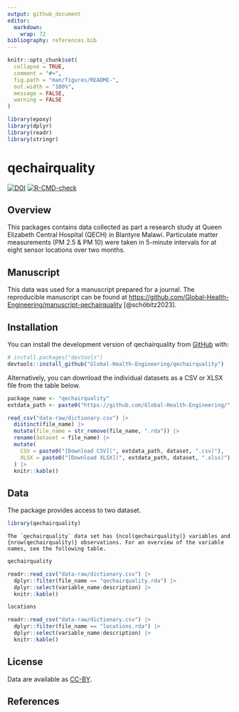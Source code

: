```yaml
---
output: github_document
editor: 
  markdown: 
    wrap: 72
bibliography: references.bib
---
```


<!-- README.md is generated from README.Rmd. Please edit that file -->

```r
knitr::opts_chunk$set(
  collapse = TRUE,
  comment = "#>",
  fig.path = "man/figures/README-",
  out.width = "100%",
  message = FALSE,
  warning = FALSE
)

library(epoxy)
library(dplyr)
library(readr)
library(stringr)
```

# qechairquality

<!-- badges: start -->

[![DOI](https://zenodo.org/badge/418826351.svg)](https://zenodo.org/badge/latestdoi/418826351)
[![R-CMD-check](https://github.com/Global-Health-Engineering/qechairquality/actions/workflows/R-CMD-check.yaml/badge.svg)](https://github.com/Global-Health-Engineering/qechairquality/actions/workflows/R-CMD-check.yaml)

<!-- badges: end -->

## Overview

This packages contains data collected as part a research study at Queen
Elizabeth Central Hospital (QECH) in Blantyre Malawi. Particulate matter
measurements (PM 2.5 & PM 10) were taken in 5-minute intervals for at
eight sensor locations over two months.

## Manuscript

This data was used for a manuscript prepared for a journal. The
reproducible manuscript can be found at
<https://github.com/Global-Health-Engineering/manuscript-qechairquality>
[@schöbitz2023].

## Installation

You can install the development version of qechairquality from
[GitHub](https://github.com/) with:

``` r
# install.packages("devtools")
devtools::install_github("Global-Health-Engineering/qechairquality")
```

Alternatively, you can download the individual datasets as a CSV or XLSX
file from the table below.

```r

package_name <- "qechairquality"
extdata_path <- paste0("https://github.com/Global-Health-Engineering/", package_name, "/raw/main/inst/extdata/")

read_csv("data-raw/dictionary.csv") |> 
  distinct(file_name) |> 
  mutate(file_name = str_remove(file_name, ".rda")) |> 
  rename(dataset = file_name) |> 
  mutate(
    CSV = paste0("[Download CSV](", extdata_path, dataset, ".csv)"),
    XLSX = paste0("[Download XLSX](", extdata_path, dataset, ".xlsx)")
  ) |> 
  knitr::kable()
```

## Data

The package provides access to two dataset.

```r
library(qechairquality)
```

```epoxy
The `qechairquality` data set has {ncol(qechairquality)} variables and {nrow(qechairquality)} observations. For an overview of the variable names, see the following table.  
```

```r
qechairquality
```

```r
readr::read_csv("data-raw/dictionary.csv") |> 
  dplyr::filter(file_name == "qechairquality.rda") |> 
  dplyr::select(variable_name:description) |> 
  knitr::kable()
```

```r
locations
```

```r
readr::read_csv("data-raw/dictionary.csv") |> 
  dplyr::filter(file_name == "locations.rda") |> 
  dplyr::select(variable_name:description) |> 
  knitr::kable()
```

## License

Data are available as
[CC-BY](https://github.com/Global-Health-Engineering/qechairquality/blob/main/LICENSE.md).

## References
